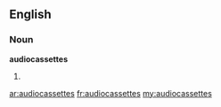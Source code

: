 ==English==

===Noun===
'''audiocassettes'''

# {{plural of|[[audiocassette]]}}

[[ar:audiocassettes]]
[[fr:audiocassettes]]
[[my:audiocassettes]]